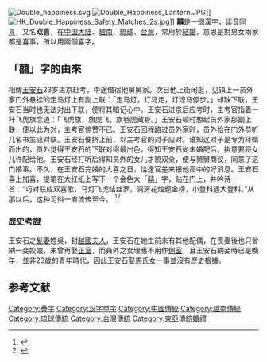 {{Redirect|双喜}}
[[File:Double_happiness.svg|right]]
[[File:Double_Happiness_Lantern.JPG|thumb]]]]
[[File:HK_Double_Happiness_Safety_Matches_2s.jpg|thumb]]]]
'''囍'''是一個[[漢字|漢字]]，读音同[[喜|喜]]，又名'''双喜'''，在[[中国大陆|中国大陆]]、[[越南|越南]]、[[琉球|琉球]]{{Citation needed||time=}}、[[台灣|台灣]]，常用於[[結婚|結婚]]，意思是對男女兩家都是喜事，所以用兩個喜字。

==「囍」字的由來==
相傳[[王安石|王安石]]23岁进京赶考，中途借宿他舅舅家。次日他上街闲逛，见镇上一员外家门外悬挂的走马灯上有副上联：「走马灯，灯马走，灯熄马停步。」却缺下联，王安石当时也无法对出下联，便将其暗记心中。王安石进京后应考时，主考官指着一杆飞虎旗念道：「飞虎旗，旗虎飞，旗卷虎藏身。」王安石顿时想起员外家那副上联，便以此为对，主考官惊赞不已。王安石回程路过员外家时，员外恰在门外恭听几名书生应对联。王安石便挤上前，以主考官的对子应对。谁知这对子是专为择婿而出的，员外觉得王安石的下联对得最出色，得知王安石尚未婚配后，执意要将女儿许配给他。王安石经打听后得知员外的女儿才貌双全，便与舅舅商议，同意了这门婚事。不久，在王安石完婚的大喜之日，恰逢官差来报他高中的好消息。王安石喜上加喜，提笔在大红纸上写下一个金色大「囍」字，贴在门上，并吟诗一首：“巧对联成双喜歌，马灯飞虎结丝罗。洞房花烛题金榜，小登科遇大登科。”从那以后，这种习俗一直流传至今。 <ref name="陈秀伶2014">{{cite book|author=董胜 陈秀伶|title=无华企盼——福禄寿喜|url=http://books.google.com/books?id=DxbWBQAAQBAJ&pg=PT39|date=15 December 2014|publisher=青苹果数据中心|pages=39–40|id=GGKEY:9XJ27AFKUHS}}</ref><ref name="陳琪峰">{{cite book|author=陳琪峰|title=良相輔國-權臣奇謀|url=http://books.google.com/books?id=cyFdCwAAQBAJ&pg=PT236|publisher=右灰文化| pages=236–237|id=GGKEY:E2EHE4WRB46}}</ref>

===歷史考證===
王安石之[[髮妻|髮妻]]姓吳，封[[越國夫人|越國夫人]]，王安石在她生前未有其他配偶，在喪妻後也只曾納一妾姣娘，未曾再娶[[正室|正室]]，而員外之女理應不用作[[側室|側室]]，且王安石納妾時已是晚年，並非23歲的青年時代，因此王安石娶馬氏女一事並沒有歷史根據。

==参考文献==
{{reflist}}

{{commonscat|Shuang xi}}
{{Wiktionary|囍}}

[[Category:疊字|Category:疊字]]
[[Category:汉字单字|Category:汉字单字]]
[[Category:中國傳統|Category:中國傳統]]
[[Category:越南傳統|Category:越南傳統]]
[[Category:琉球傳統|Category:琉球傳統]]
[[Category:台灣傳統|Category:台灣傳統]]
[[Category:東亞傳統婚禮|Category:東亞傳統婚禮]]